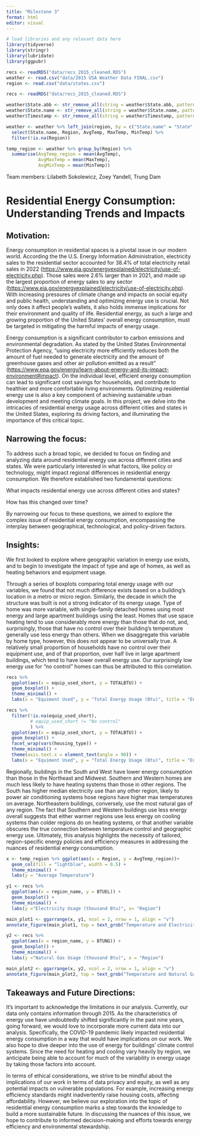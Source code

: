 ```yaml
---
title: "Milestone 3"
format: html
editor: visual
---
```


```r
# load libraries and any relevant data here
library(tidyverse)
library(stringr)
library(lubridate)
library(ggpubr)

recs <- readRDS("data/recs_2015_cleaned.RDS")
weather <- read.csv("data/2015 USA Weather Data FINAL.csv")
region <- read.csv("data/states.csv")

recs <- readRDS("data/recs_2015_cleaned.RDS")

weather$State.abb <- str_remove_all(string = weather$State.abb, pattern ="\"")
weather$State.name <- str_remove_all(string = weather$State.name, pattern ="\"")
weather$Timestamp <- str_remove_all(string = weather$Timestamp, pattern ="\"")

weather <- weather %>% left_join(region, by = c("State.name" = "State", "State.abb" = "State.Code")) %>% 
  select(State.name, Region, AvgTemp, MaxTemp, MinTemp) %>% 
  filter(!is.na(Region))

temp_region <- weather %>% group_by(Region) %>% 
  summarise(AvgTemp_region = mean(AvgTemp),
            AvgMaxTemp = mean(MaxTemp),
            AvgMinTemp = mean(MinTemp)) 
```

Team members: Lilabeth Sokolewicz, Zoey Yandell, Trung Dam

# Residential Energy Consumption: Understanding Trends and Impacts

## Motivation:

Energy consumption in residential spaces is a pivotal issue in our modern world. According the the U.S. Energy Information Administration, electricity sales to the residential sector accounted for 38.4% of total electricity retail sales in 2022 (<https://www.eia.gov/energyexplained/electricity/use-of-electricity.php>). Those sales were 2.6% larger than in 2021, and made up the largest proportion of energy sales to any sector (<https://www.eia.gov/energyexplained/electricity/use-of-electricity.php>). With increasing pressures of climate change and impacts on social equity and public health, understanding and optimizing energy use is crucial. Not only does it affect people's wallets, it also holds immense implications for their environment and quality of life. Residential energy, as such a large and growing proportion of the United States' overall energy consumption, must be targeted in mitigating the harmful impacts of energy usage.

Energy consumption is a significant contributor to carbon emissions and environmental degradation. As stated by the United States Environmental Protection Agency, "using electricity more efficiently reduces both the amount of fuel needed to generate electricity and the amount of greenhouse gases and other air pollution emitted as a result" (<https://www.epa.gov/energy/learn-about-energy-and-its-impact-environment#impact>). On the individual level, efficient energy consumption can lead to significant cost savings for households, and contribute to healthier and more comfortable living environments. Optimizing residential energy use is also a key component of achieving sustainable urban development and meeting climate goals. In this project, we delve into the intricacies of residential energy usage across different cities and states in the United States, exploring its driving factors, and illuminating the importance of this critical topic.

## Narrowing the focus:

To address such a broad topic, we decided to focus on finding and analyzing data around residential energy use across different cities and states. We were particularly interested in what factors, like policy or technology, might impact regional differences in residential energy consumption. We therefore established two fundamental questions:

What impacts residential energy use across different cities and states?

How has this changed over time?

By narrowing our focus to these questions, we aimed to explore the complex issue of residential energy consumption, encompassing the interplay between geographical, technological, and policy-driven factors.

## Insights:

We first looked to explore where geographic variation in energy use exists, and to begin to investigate the impact of type and age of homes, as well as heating behaviors and equipment usage.

Through a series of boxplots comparing total energy usage with our variables, we found that not much difference exists based on a building's location in a metro or micro region. Similarly, the decade in which the structure was built is not a strong indicator of its energy usage. Type of home was more variable, with single-family detached homes using most energy and large apartment buildings using the least. Homes that use space heating tend to use considerably more energy than those that do not, and, surprisingly, those that have no control over their building's temperature generally use less energy than others. When we disaggregate this variable by home type, however, this does not appear to be universally true. A relatively small proportion of households have no control over their equipment use, and of that proportion, over half live in large apartment buildings, which tend to have lower overall energy use. Our surprisingly low energy use for "no control" homes can thus be attributed to this correlation.

```r
recs %>% 
  ggplot(aes(x = equip_used_short, y = TOTALBTU)) +
  geom_boxplot() +
  theme_minimal() +
  labs(x = "Equiment Used", y = "Total Energy Usage (Btu)", title = "Energy Usage by Equipment Type")

recs %>% 
  filter(!is.na(equip_used_short),
         # equip_used_short != "No control"
         ) %>% 
  ggplot(aes(x = equip_used_short, y = TOTALBTU)) +
  geom_boxplot() +
  facet_wrap(vars(housing_type)) +
  theme_minimal() +
  theme(axis.text.x = element_text(angle = 90)) +
  labs(x = "Equiment Used", y = "Total Energy Usage (Btu)", title = "Energy Usage by Equipment Type and Housing Type")
```

Regionally, buildings in the South and West have lower energy consumption than those in the Northeast and Midwest. Southern and Western homes are much less likely to have heating systems than those in other regions. The South has higher median electricity use than any other region, likely to power air conditioning systems hose regions have higher max temperatures on average. Northeastern buildings, conversely, use the most natural gas of any region. The fact that Southern and Western buildings use less energy overall suggests that either warmer regions use less energy on cooling systems than colder regions do on heating systems, or that another variable obscures the true connection between temperature control and geographic energy use. Ultimately, this analysis highlights the necessity of tailored, region-specific energy policies and efficiency measures in addressing the nuances of residential energy consumption.

```r
x <- temp_region %>% ggplot(aes(x = Region, y = AvgTemp_region))+
  geom_col(fill = "lightblue", width = 0.5) +
  theme_minimal() +
  labs(y = "Average Temperature")

y1 <- recs %>% 
  ggplot(aes(x = region_name, y = BTUEL)) +
  geom_boxplot() +
  theme_minimal() +
  labs(y ="Electricity Usage (thousand Btu)", x= "Region")

main_plot1 <- ggarrange(x, y1, ncol = 2, nrow = 1, align = "v")
annotate_figure(main_plot1, top = text_grob("Temperature and Electricity Usage by Region in 2015", face = "bold"))

y2 <- recs %>% 
  ggplot(aes(x = region_name, y = BTUNG)) +
  geom_boxplot() +
  theme_minimal() +
  labs(y ="Natural Gas Usage (thousand Btu)", x = "Region")

main_plot2 <- ggarrange(x, y2, ncol = 2, nrow = 1, align = "v")
annotate_figure(main_plot2, top = text_grob("Temperature and Natural Gas Usage by Region in 2015", face = "bold"))
```

## Takeaways and Future Directions:

It's important to acknowledge the limitations in our analysis. Currently, our data only contains information through 2015. As the characteristics of energy use have undoubtedly shifted significantly in the past nine years, going forward, we would love to incorporate more current data into our analysis. Specifically, the COVID-19 pandemic likely impacted residential energy consumption in a way that would have implications on our work. We also hope to dive deeper into the use of energy for buildings' climate control systems. Since the need for heating and cooling vary heavily by region, we anticipate being able to account for much of the variability in energy usage by taking those factors into account.

In terms of ethical considerations, we strive to be mindful about the implications of our work in terms of data privacy and equity, as well as any potential impacts on vulnerable populations. For example, increasing energy efficiency standards might inadvertently raise housing costs, affecting affordability. However, we believe our exploration into the topic of residential energy consumption marks a step towards the knowledge to build a more sustainable future. In discussing the nuances of this issue, we hope to contribute to informed decision-making and efforts towards energy efficiency and environmental stewardship.
